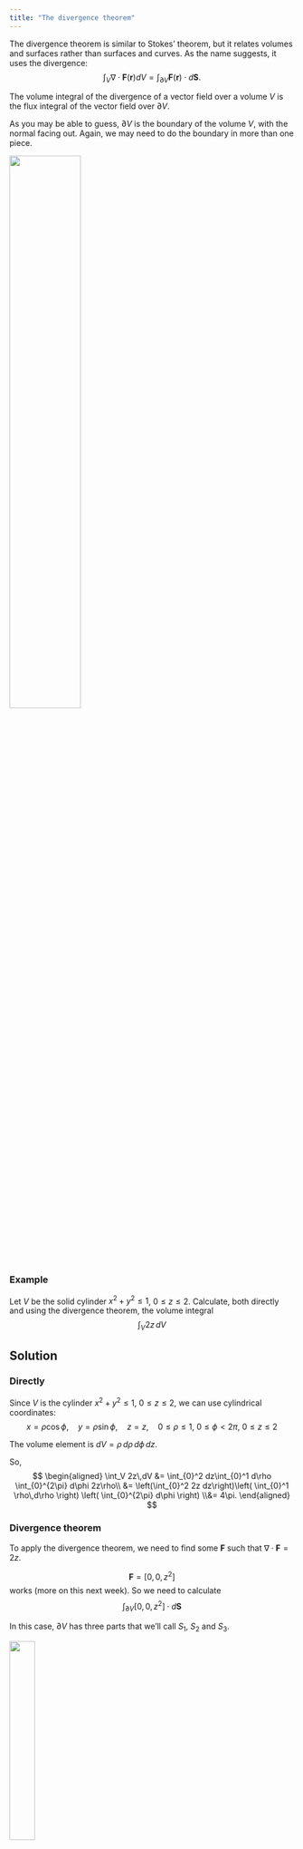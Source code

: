 ```yaml
---
title: "The divergence theorem"
---
```


::: {.hidden}
 \newcommand{\v}[1]{{\mathbf{#1}}}
 \newcommand{\pd}[2]{{\frac{\partial #1}{\partial #2}}}
:::

The divergence theorem is similar to Stokes' theorem, but it relates volumes and surfaces rather than surfaces and curves. As the name suggests, it uses the divergence:
$$
\int_V \nabla\cdot \v{F}(\v{r}) dV = \int_{\partial V} \v{F}(\v{r})\cdot d\v{S}.
$$

:::{.callout-important}
The volume integral of the divergence of a vector field over a volume $V$ is the flux integral of the vector field over $\partial V$.
:::

As you may be able to guess, $\partial V$ is the boundary of the volume $V$, with the normal facing out. Again, we may need to do the boundary in more than one piece.

![](figures/f14.jpg){width=50%}

### Example
Let $V$ be the solid cylinder $x^2+y^2\leq 1$, $0\leq z \leq 2$. Calculate, both directly and using the divergence theorem, the volume integral
$$
\int_V 2z\, dV
$$

::: {.callout-tip collapse="true"}
## Solution

### Directly
Since $V$ is the cylinder $x^2 + y^2 \leq 1$, $0 \leq z \leq 2$, we can use cylindrical coordinates:
$$
x = \rho\cos\phi,\quad y = \rho\sin\phi,\quad z = z,\quad 0 \leq \rho \leq 1,\ 0 \leq \phi < 2\pi,\ 0 \leq z \leq 2
$$

The volume element is $dV = \rho\,d\rho\,d\phi\,dz$.

So,
$$
\begin{aligned}
\int_V 2z\,dV &= \int_{0}^2 dz\int_{0}^1 d\rho \int_{0}^{2\pi} d\phi 2z\rho\\
&= \left(\int_{0}^2 2z  dz\right)\left( \int_{0}^1 \rho\,d\rho \right) \left( \int_{0}^{2\pi} d\phi \right) \\&= 4\pi.
\end{aligned}
$$

### Divergence theorem
To apply the divergence theorem, we need to find some $\v{F}$ such that $\nabla\cdot\v{F}=2z$.

$$\v{F} = [0,0,z^2]$$
works (more on this next week).
So we need to calculate
$$
\int_{\partial V} [0,0,z^2]\cdot d\v{S}
$$

In this case, $\partial V$ has three parts that we'll call $S_1$, $S_2$ and $S_3$.

![](figures/f15.jpg){width=30%}

On the base $S_1$, the field $\v{F}$ is zero because $z=0$, so 
$$\int_{S_1} [0,0,z^2]\cdot d\v{S} = 0$$

On the curved surface $S_2$, the normal $\hat\v{n}$ is horizontal, and the field $\v{F}$ is only in the $z$ direction, so $\v{F}\cdot d\v{S}=0$, so
$$\int_{S_2} [0,0,z^2]\cdot d\v{S} = 0$$

On the top $S_3$, $\v{F} = [0,0,4]$ which is parallel to the outward-pointing normal $\hat{\v{n}}$, so the surface integral gives
$$\int_{S_3} \v{F}\cdot d\v{S} = \int_{S_3} [0,0,4]\cdot \hat{\v{n}}\, dS = 4 \int_{S_3} dS = 4\pi$$
because $\int_{S_3} dS$ is just the area of the circle.

So the divergence theorem gives us $\int_V 2z\,dV = 4\pi$, as before.
:::

# Green's identities
These two results are easy to prove once you know the divergence theorem, and they turn out to be helpful in many situations in physics. They also give good insight into how the divergence theorem can be used.

## Green's first identity
Green's first identity states that, for any scalar fields $f$ and $g$,
$$
\int_V \left(g\Delta f + \nabla f \cdot \nabla g\right)dV = \int_{\partial V} g\nabla f \cdot d\v{S}.
$$

To prove this, we obviously need to use the divergence theorem. It's not clear how we can use that on the left-hand side, so let's start with the right-hand side and use the product rule:
$$
\begin{aligned}
\int_{\partial V} g\nabla f \cdot d\v{S} &= \int_{V} \nabla \cdot \left(g\nabla f\right) dV
\\ &= \int_{V} \left(\nabla g \cdot \nabla f + g\nabla\cdot\nabla f \right) dV
\end{aligned}
$$
which is exactly what we wanted, when we remember that $\Delta f = \nabla\cdot\nabla f$.

## Green's second identity
Green's second identity states that, for any scalar fields $f$ and $g$,
$$
\int_V \left(f\Delta g - g\Delta f\right)dV = \int_{\partial V} \left(f\nabla g - g\nabla f\right) \cdot d\v{S}.
$$
You can get this one from subtracting the first identity from itself with $f$ and $g$ swapped.

This one is quite handy when you rearrange it:
$$
\int_V f\Delta g\ dV = \int_{\partial V} \left(f\nabla g - g\nabla f\right) \cdot d\v{S} + \int_V g\Delta f\ dV.
$$
This is basically a form of integration by parts for the Laplacian $\Delta$.